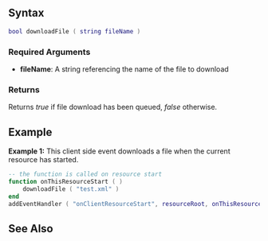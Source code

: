 {{Client function}}

{{New items|3.0140|1.4|
This function downloads a file from the HTTP server. This can only be used on files on the HTTP server associated with the MTA server and will only download files from within the folder of the resource that is calling it. The '''file''' should also be included in meta.xml with the '''download''' attribute set to "false", see [[/meta.xml.md|meta.xml]] for more details. If the file has been previously downloaded and the CRC matches, the file will not be downloaded again but [[/onClientFileDownloadComplete.md|onClientFileDownloadComplete]] will still run.
}}
{{Tip|If you are only using [[/downloadFile.md|downloadFile]] to download mod files after other resources, then do not use [[/downloadFile.md|downloadFile]], and instead set<br/> '<download_priority_group>-1</download_priority_group>' in the resource [[/meta.xml.md|meta.xml]]}}
{{Note|This function may cause performance issues with client and/or server.}}
==Syntax== 
<syntaxhighlight lang="lua">
bool downloadFile ( string fileName )
</syntaxhighlight>

===Required Arguments===
* '''fileName''': A string referencing the name of the file to download

===Returns===
Returns ''true'' if file download has been queued, ''false'' otherwise.

==Example== 
'''Example 1:''' This client side event downloads a file when the current resource has started.
<syntaxhighlight lang="lua">
-- the function is called on resource start
function onThisResourceStart ( )
    downloadFile ( "test.xml" )
end
addEventHandler ( "onClientResourceStart", resourceRoot, onThisResourceStart )
</syntaxhighlight>

==See Also==
{{Client_utility_functions}}